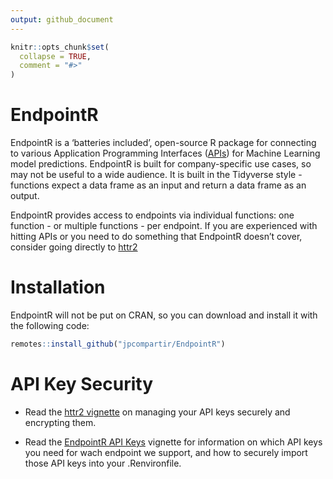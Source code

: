 ```yaml
---
output: github_document
---
```


<!-- README.md is generated from README.Rmd. Please edit that file -->

```r
knitr::opts_chunk$set(
  collapse = TRUE,
  comment = "#>"
)
```

# EndpointR

<!-- badges: start -->

<!-- badges: end -->

EndpointR is a 'batteries included', open-source R package for connecting to various Application Programming Interfaces ([APIs](https://en.wikipedia.org/wiki/API){target="_blank"}) for Machine Learning model predictions. EndpointR is built for company-specific use cases, so may not be useful to a wide audience. It is built in the Tidyverse style - functions expect a data frame as an input and return a data frame as an output.

EndpointR provides access to endpoints via individual functions: one function - or multiple functions - per endpoint. If you are experienced with hitting APIs or you need to do something that EndpointR doesn't cover, consider going directly to [httr2](https://httr2.r-lib.org/reference/index.html)

# Installation

EndpointR will not be put on CRAN, so you can download and install it with the following code:

```r
remotes::install_github("jpcompartir/EndpointR")
```

# API Key Security

-   Read the [httr2 vignette](https://httr2.r-lib.org/articles/wrapping-apis.html#basics){target="_blank"} on managing your API keys securely and encrypting them.

-   Read the [EndpointR API Keys](vignettes/api_keys.Rmd) vignette for information on which API keys you need for wach endpoint we support, and how to securely import those API keys into your .Renvironfile.
